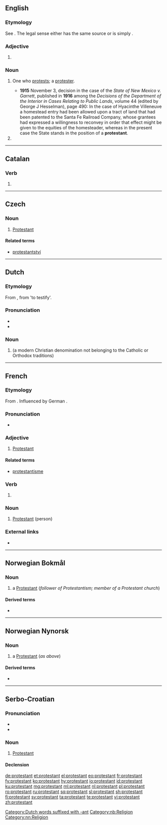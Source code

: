 {{also|Protestant}}
==English==

===Etymology===
See {{m|en|Protestant}}. The legal sense either has the same source or is simply {{suffix|protest|ant|lang=en}}.

===Adjective===
{{en-adj}}

# {{alternative case form of|Protestant|lang=en}}
#: {{ux|en|a '''protestant''' effort}}
#: {{ux|en|'''protestant''' work ethic}}

===Noun===
{{en-noun}}

# {{label|en|chiefly|legal}} One who [[protest]]s; a [[protester]].
#* '''1915''' November 3, decision in the case of the ''State of New Mexico v. Garrett'', published in '''1916''' among the ''Decisions of the Department of the Interior in Cases Relating to Public Lands'', volume 44 (edited by George J Hesselman), page 490: In the case of Hyacinthe Villeneuve a homestead entry had been allowed upon a tract of land that had been patented to the Santa Fe Railroad Company, whose grantees had expressed a willingness to reconvey in order that effect might be given to the equities of the homesteader, whereas in the present case the State stands in the position of a '''protestant'''.
# {{alternative case form of|Protestant|lang=en}}

----

==Catalan==

===Verb===
{{head|ca|verb form}}

# {{ca-verb form of|t=pres|m=ptc|protestar}}

----

==Czech==

===Noun===
{{cs-noun|g=m}}

# [[Protestant]] {{gloss|person}}

====Related terms====
* [[protestantství]] {{g|n}}

----

==Dutch==
{{wikipedia|lang=nl}}

===Etymology===
From {{der|nl|fr|protestant}}, from {{etyl|la|nl}} {{l|la|prōtestārī}} 'to testify'.

===Pronunciation===
* {{audio|Nl-protestant.ogg|Audio|lang=nl}}
* {{hyphenation|pro|tes|tant|lang=nl}}

===Noun===
{{nl-noun|m|-en|protestantje}}

# {{l|en|Protestant}} (a modern Christian denomination not belonging to the Catholic or Orthodox traditions)

[[Category:Dutch words suffixed with -ant]]

----

==French==

===Etymology===
From {{suffix|protester|ant|lang=fr}}. Influenced by German {{m|de|Protestant}}.

===Pronunciation===
* {{audio|Fr-protestant.ogg|Audio|lang=fr}}

===Adjective===
{{fr-adj}}

# [[Protestant]]

====Related terms====
* [[protestantisme]]

===Verb===
{{head|fr|present participle}}

# {{present participle of|protester|lang=fr|nocat=1}}

===Noun===
{{fr-noun|m|f=protestante}}

# [[Protestant]] (person)

===External links===
* {{R:TLFi}}

----

==Norwegian Bokmål==
{{wikipedia|lang=no|protestantisme}}

===Noun===
{{head|nb|noun|g=m|definite singular|protestanten|indefinite plural|protestanter|definite plural|protestantene}}

# a [[Protestant]] (''follower of Protestantism; member of a Protestant church'')

====Derived terms====
* {{l|nb|protestantisk}}

[[Category:nb:Religion]]

----

==Norwegian Nynorsk==

===Noun===
{{head|nn|noun|g=m|definite singular|protestanten|indefinite plural|protestantar|definite plural|protestantane}}

# a [[Protestant]] (''as above'')

====Derived terms====
* {{l|nn|protestantisk}}

[[Category:nn:Religion]]

----

==Serbo-Croatian==

===Pronunciation===
* {{IPA|/protěstant/|lang=sh}}
* {{hyphenation|pro|te|stant|lang=sh}}

===Noun===
{{sh-noun|g=m|head=protèstant|r|протестант|протѐстант}}

# {{label|sh|Christianity}} [[Protestant]]

====Declension====
{{sh-decl-noun
|protèstant|protestanti
|protestanta|protèstanātā
|protestantu|protestantima
|protestanta|protestante
|protestante|protestanti
|protestantu|protestantima
|protestantom|protestantima
}}

[[de:protestant]]
[[et:protestant]]
[[el:protestant]]
[[eo:protestant]]
[[fr:protestant]]
[[fy:protestant]]
[[ko:protestant]]
[[hy:protestant]]
[[io:protestant]]
[[id:protestant]]
[[ku:protestant]]
[[mg:protestant]]
[[ml:protestant]]
[[nl:protestant]]
[[pl:protestant]]
[[ro:protestant]]
[[ru:protestant]]
[[sq:protestant]]
[[sl:protestant]]
[[sh:protestant]]
[[fi:protestant]]
[[sv:protestant]]
[[ta:protestant]]
[[te:protestant]]
[[vi:protestant]]
[[zh:protestant]]